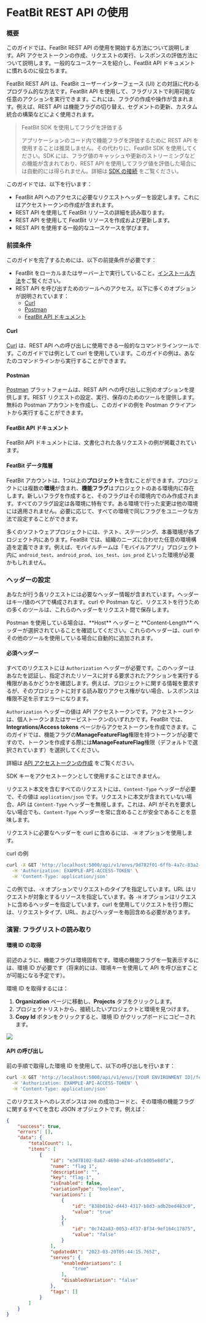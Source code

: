 
# FeatBit REST API の使用

### 概要 <a href="#overview" id="overview"></a>

このガイドでは、FeatBit REST API の使用を開始する方法について説明します。API アクセストークンの作成、リクエストの実行、レスポンスの評価方法について説明します。一般的なユースケースを紹介し、FeatBit API ドキュメントに慣れるのに役立ちます。

FeatBit REST API は、FeatBit ユーザーインターフェース (UI) との対話に代わるプログラム的な方法です。FeatBit API を使用して、フラグリストで利用可能な任意のアクションを実行できます。これには、フラグの作成や操作が含まれます。例えば、REST API は機能フラグの切り替え、セグメントの更新、カスタム統合の構築などによく使用されます。

> FeatBit SDK を使用してフラグを評価する
>
> アプリケーションのコード内で機能フラグを評価するために REST API を使用することは推奨しません。その代わりに、FeatBit SDK を使用してください。SDK には、フラグ値のキャッシュや更新のストリーミングなどの機能が含まれており、REST API を使用してフラグ値を評価した場合には自動的には得られません。詳細は [SDK の接続](../getting-started/connect-an-sdk/) をご覧ください。

このガイドでは、以下を行います：

* FeatBit API へのアクセスに必要なリクエストヘッダーを設定します。これにはアクセストークンの作成が含まれます。
* REST API を使用して FeatBit リソースの詳細を読み取ります。
* REST API を使用して FeatBit リソースを作成および更新します。
* REST API を使用する一般的なユースケースを学びます。

### 前提条件 <a href="#prerequisites" id="prerequisites"></a>

このガイドを完了するためには、以下の前提条件が必要です：

* FeatBit をローカルまたはサーバー上で実行していること。[インストール方法](../installation/full-installation.md)をご覧ください。
* REST API を呼び出すためのツールへのアクセス。以下に多くのオプションが説明されています：
  * [Curl](https://curl.se/)
  * [Postman](https://www.postman.com/)
  * [FeatBit API ドキュメント](overview.md)

#### Curl <a href="#curl" id="curl"></a>

[Curl](https://curl.se/) は、REST API への呼び出しに使用できる一般的なコマンドラインツールです。このガイドでは例として curl を使用しています。このガイドの例は、あなたのコマンドラインから実行することができます。

#### Postman <a href="#postman" id="postman"></a>

[Postman](https://www.postman.com/) プラットフォームは、REST API への呼び出しに別のオプションを提供します。REST リクエストの設定、実行、保存のためのツールを提供します。無料の Postman アカウントを作成し、このガイドの例を Postman クライアントから実行することができます。

#### FeatBit API ドキュメント <a href="#launchdarkly-api-documentation" id="launchdarkly-api-documentation"></a>

FeatBit API ドキュメントには、文書化された各リクエストの例が掲載されています。

#### FeatBit データ階層 <a href="#launchdarkly-data-hierarchy" id="launchdarkly-data-hierarchy"></a>

FeatBit アカウントは、1つ以上の**プロジェクト**を含むことができます。プロジェクトには複数の**環境**が含まれ、**機能フラグ**はプロジェクトのある環境内に存在します。新しいフラグを作成すると、そのフラグはその環境内でのみ作成されます。すべてのフラグ設定は各環境に特有です。ある環境で行った変更は他の環境には適用されません。必要に応じて、すべての環境で同じフラグをユニークな方法で設定することができます。

多くのソフトウェアプロジェクトには、テスト、ステージング、本番環境が各プロジェクト内にあります。FeatBit では、組織のニーズに合わせた任意の環境構造を定義できます。例えば、モバイルチームは「モバイルアプリ」プロジェクト内に `android_test`、`android_prod`、`ios_test`、`ios_prod` といった環境が必要かもしれません。

### ヘッダーの設定 <a href="#setting-up-your-headers" id="setting-up-your-headers"></a>

あなたが行う各リクエストには必要なヘッダー情報が含まれています。ヘッダーはキー/値のペアで構成されます。curl や Postman など、リクエストを行うための多くのツールは、これらのヘッダーをリクエスト間で保存します。

<Callout type="info">
Postman を使用している場合は、**Host** ヘッダーと **Content-Length** ヘッダーが選択されていることを確認してください。これらのヘッダーは、curl やその他のツールを使用している場合に自動的に追加されます。
</Callout>

#### 必須ヘッダー <a href="#required-headers" id="required-headers"></a>

すべてのリクエストには `Authorization` ヘッダーが必要です。このヘッダーはあなたを認証し、指定されたリソースに対する要求されたアクションを実行する権限があるかどうかを確認します。例えば、プロジェクトに関する情報を要求するが、そのプロジェクトに対する読み取りアクセス権がない場合、レスポンスは権限不足を示すエラーになります。

`Authorization` ヘッダーの値は API アクセストークンです。アクセストークンは、個人トークンまたはサービストークンのいずれかです。FeatBit では、**Integrations/Access tokens** ページからアクセストークンを作成できます。このガイドでは、機能フラグの**ManageFeatureFlag**権限を持つトークンが必要ですので、トークンを作成する際には**ManageFeatureFlag**権限（デフォルトで選択されています）を選択してください。

詳細は [API アクセストークンの作成](../integrations/api-access-tokens.md) をご覧ください。

SDK キーをアクセストークンとして使用することはできません。

リクエスト本文を含むすべてのリクエストには、`Content-Type` ヘッダーが必要で、その値は `application/json` です。リクエストに本文が含まれていない場合、API は `Content-Type` ヘッダーを無視します。これは、API がそれを要求しない場合でも、`Content-Type` ヘッダーを常に含めることが安全であることを意味します。

リクエストに必要なヘッダーを curl に含めるには、`-H` オプションを使用します。

curl の例

```bash
curl -X GET 'http://localhost:5000/api/v1/envs/9d782f01-6ffb-4a7c-83a2-79304d801a46/feature-flags' \
  -H 'Authorization: EXAMPLE-API-ACCESS-TOKEN' \
  -H 'Content-Type: application/json'
```

この例では、`-X` オプションでリクエストのタイプを指定しています。URL はリクエストが対象とするリソースを指定しています。各 `-H` オプションはリクエストに含めるヘッダーを指定しています。curl を使用してリクエストを行う際には、リクエストタイプ、URL、およびヘッダーを毎回含める必要があります。

### 演習: フラグリストの読み取り <a href="#exercise-reading-flag-and-environment-information" id="exercise-reading-flag-and-environment-information"></a>

#### 環境 ID の取得 <a href="#reading-a-flag" id="reading-a-flag"></a>

前述のように、機能フラグは環境固有です。環境の機能フラグを一覧表示するには、環境 ID が必要です（将来的には、環境キーを使用して API を呼び出すことが可能になる予定です）。

環境 ID を取得するには：

1. **Organization** ページに移動し、**Projects** タブをクリックします。
2. プロジェクトリストから、接続したいプロジェクトと環境を見つけます。
3. **Copy Id** ボタンをクリックすると、環境 ID がクリップボードにコピーされます。

![](../api-docs/assets/using-featbit-rest-api/001.png)

#### API の呼び出し

前の手順で取得した環境 ID を使用して、以下の呼び出しを行います：

```bash
curl -X GET 'http://localhost:5000/api/v1/envs/[YOUR ENVIRONMENT ID]/feature-flags?pageIndex=0&pageSize=10&isEnabled=' \
  -H 'Authorization: EXAMPLE-API-ACCESS-TOKEN' \
  -H 'Content-Type: application/json'
```

このリクエストへのレスポンスは `200` の成功コードと、その環境の機能フラグに関するすべてを含む JSON オブジェクトです。例えば：

```json
{
    "success": true,
    "errors": [],
    "data": {
        "totalCount": 1,
        "items": [
            {
                "id": "e3d78102-8a67-4698-a744-afcb005e8dfa",
                "name": "flag 1",
                "description": "",
                "key": "flag-1",
                "isEnabled": false,
                "variationType": "boolean",
                "variations": [
                    {
                        "id": "838b01b2-d443-4317-b8d3-adb2bed483c0",
                        "value": "true"
                    },
                    {
                        "id": "0c742a83-0053-4f37-8f34-9ef164c17875",
                        "value": "false"
                    }
                ],
                "updatedAt": "2023-03-20T05:44:15.765Z",
                "serves": {
                    "enabledVariations": [
                        "true"
                    ],
                    "disabledVariation": "false"
                },
                "tags": []
            }
        ]
    }
}
```

